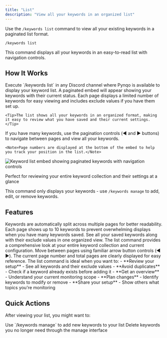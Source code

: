```yaml
---
title: "List"
description: "View all your keywords in an organized list"
---
```


Use the `/keywords list` command to view all your existing keywords in a paginated list format.

```
/keywords list
```

<Info>This command displays all your keywords in an easy-to-read list with navigation controls.</Info>

## How It Works

<Steps>
  <Step title="Send the Command">
    Execute `/keywords list` in any Discord channel where Pynqo is available to display your keyword list.
  </Step>
  <Step title="View Your Keywords">
    A paginated embed will appear showing your keywords with their current status. Each page displays a limited number of keywords for easy viewing and includes exclude values if you have them set up.
    
    <Tip>The list shows all your keywords in an organized format, making it easy to review what you have saved and their current settings.</Tip>
  </Step>
  <Step title="Navigate Through Pages">
    If you have many keywords, use the pagination controls (◀️ and ▶️ buttons) to navigate between pages and view all your keywords.
    
    <Note>Page numbers are displayed at the bottom of the embed to help you track your position in the list.</Note>
  </Step>
</Steps>

<Frame>
    <img src="/images/KeywordListEmbed.png" alt="Keyword list embed showing paginated keywords with navigation controls" />
</Frame>

<Check>Perfect for reviewing your entire keyword collection and their settings at a glance</Check>

<Warning>This command only displays your keywords - use `/keywords manage` to add, edit, or remove keywords.</Warning>

## Features

<Accordion title="Smart Pagination">
Keywords are automatically split across multiple pages for better readability. Each page shows up to 10 keywords to prevent overwhelming displays when you have many keywords saved.
</Accordion>

<Accordion title="Complete Overview">
See all your saved keywords along with their exclude values in one organized view. The list command provides a comprehensive look at your entire keyword collection and current configuration.
</Accordion>

<Accordion title="Intuitive Navigation">
Move between pages using familiar arrow button controls (◀️ ▶️). The current page number and total pages are clearly displayed for easy reference.
</Accordion>

<Accordion title="When to Use This Command">
The list command is ideal when you want to:
- **Review your setup** - See all keywords and their exclude values
- **Avoid duplicates** - Check if a keyword already exists before adding it
- **Get an overview** - Understand your current monitoring scope
- **Plan changes** - Identify keywords to modify or remove
- **Share your setup** - Show others what topics you're monitoring
</Accordion>

## Quick Actions

After viewing your list, you might want to:

<CardGroup cols={2}>
  <Card title="Add Keywords" icon="plus" href="/user-guides/discord-commands/keywords/manage">
    Use `/keywords manage` to add new keywords to your list
  </Card>
  <Card title="Remove Keywords" icon="trash" href="/user-guides/discord-commands/keywords/manage">
    Delete keywords you no longer need through the manage interface
  </Card>
</CardGroup>